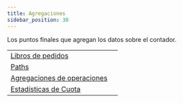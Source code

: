 ```yaml
---
title: Agregaciones
sidebar_position: 30
---
```



Los puntos finales que agregan los datos sobre el contador.

<MethodTable title="Resource Types">

|                                                                   |   |
| ----------------------------------------------------------------- | - |
| [Libros de pedidos](./order-books/README.mdx)                     |   |
| [Paths](./rutas/README.mdx)                                       |   |
| [Agregaciones de operaciones](./trade-aggregations/README.mdx)    |   |
| [Estadísticas de Cuota](./fee-stats/README.mdx)                   |   |

</MethodTable>
